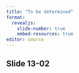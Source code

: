 ```yaml
---
title: "To be determined"
format: 
  revealjs:
    slide-number: true
    embed-resources: true
editor: source
---
```


## Slide 13-02

::: notes

:::

